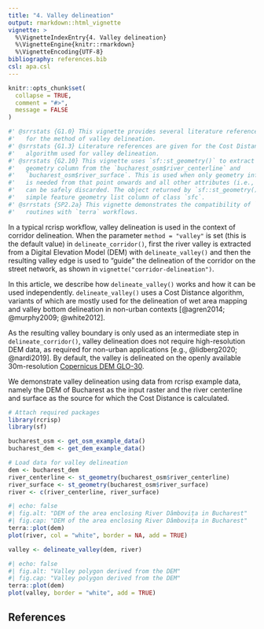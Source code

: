 ```yaml
---
title: "4. Valley delineation"
output: rmarkdown::html_vignette
vignette: >
  %\VignetteIndexEntry{4. Valley delineation}
  %\VignetteEngine{knitr::rmarkdown}
  %\VignetteEncoding{UTF-8}
bibliography: references.bib
csl: apa.csl
---
```


```r
knitr::opts_chunk$set(
  collapse = TRUE,
  comment = "#>",
  message = FALSE
)
```

```r
#' @srrstats {G1.0} This vignette provides several literature references used
#'   for the method of valley delineation.
#' @srrstats {G1.3} Literature references are given for the Cost Distance
#'   algorithm used for valley delineation.
#' @srrstats {G2.10} This vignette uses `sf::st_geometry()` to extract the
#'   geometry column from the `bucharest_osm$river_centerline` and
#'   `bucharest_osm$river_surface`. This is used when only geometry information
#'   is needed from that point onwards and all other attributes (i.e., columns)
#'   can be safely discarded. The object returned by `sf::st_geometry()` is a
#'   simple feature geometry list column of class `sfc`.
#' @srrstats {SP2.2a} This vignette demonstrates the compatibility of `rcrisp`
#'   routines with `terra` workflows.
```

In a typical rcrisp workflow, valley delineation is used in the context of corridor delineation. When the parameter `method = "valley"` is set (this is the default value) in `delineate_corridor()`, first the river valley is extracted from a Digital Elevation Model (DEM) with `delineate_valley()` and then the resulting valley edge is used to "guide" the delineation of the corridor on the street network, as shown in `vignette("corridor-delineation")`.

In this article, we describe how `delineate_valley()` works and how it can be used independently. `delineate_valley()` uses a Cost Distance algorithm, variants of which are mostly used for the delineation of wet area mapping and valley bottom delineation in non-urban contexts [@agren2014; @murphy2009; @white2012].

As the resulting valley boundary is only used as an intermediate step in `delineate_corridor()`, valley delineation does not require high-resolution DEM data, as required for non-urban applications [e.g., @lidberg2020; @nardi2019]. By default, the valley is delineated on the openly available 30m-resolution [Copernicus DEM GLO-30](https://dataspace.copernicus.eu/explore-data/data-collections/copernicus-contributing-missions/collections-description/COP-DEM).

We demonstrate valley delineation using data from rcrisp example data, namely the DEM of Bucharest as the input raster and the river centerline and surface as the source for which the Cost Distance is calculated.

```r
# Attach required packages
library(rcrisp)
library(sf)

bucharest_osm <- get_osm_example_data()
bucharest_dem <- get_dem_example_data()

# Load data for valley delineation
dem <- bucharest_dem
river_centerline <- st_geometry(bucharest_osm$river_centerline)
river_surface <- st_geometry(bucharest_osm$river_surface)
river <- c(river_centerline, river_surface)
```

```r
#| echo: false
#| fig.alt: "DEM of the area enclosing River Dâmbovița in Bucharest"
#| fig.cap: "DEM of the area enclosing River Dâmbovița in Bucharest"
terra::plot(dem)
plot(river, col = "white", border = NA, add = TRUE)
```

```r
valley <- delineate_valley(dem, river)
```

```r
#| echo: false
#| fig.alt: "Valley polygon derived from the DEM"
#| fig.cap: "Valley polygon derived from the DEM"
terra::plot(dem)
plot(valley, border = "white", add = TRUE)
```

## References
